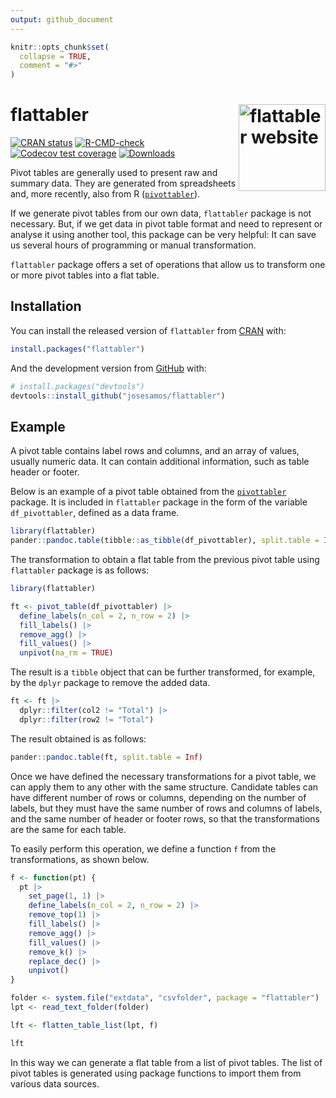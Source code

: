 ```yaml
---
output: github_document
---
```


<!-- README.md is generated from README.Rmd. Please edit that file -->

```r
knitr::opts_chunk$set(
  collapse = TRUE,
  comment = "#>"
)
```

# flattabler <a href="https://josesamos.github.io/flattabler/"><img src="man/figures/logo.png" align="right" height="139" alt="flattabler website" /></a>

<!-- badges: start -->
[![CRAN status](https://www.r-pkg.org/badges/version/flattabler)](https://CRAN.R-project.org/package=flattabler)
[![R-CMD-check](https://github.com/josesamos/flattabler/actions/workflows/R-CMD-check.yaml/badge.svg)](https://github.com/josesamos/flattabler/actions/workflows/R-CMD-check.yaml)
[![Codecov test coverage](https://codecov.io/gh/josesamos/flattabler/branch/master/graph/badge.svg)](https://app.codecov.io/gh/josesamos/flattabler?branch=master)
[![Downloads](http://cranlogs.r-pkg.org/badges/flattabler?color=brightgreen)](http://www.r-pkg.org/pkg/flattabler)
<!-- badges: end -->

<!-- [![Codecov test coverage](https://codecov.io/gh/josesamos/flattabler/branch/master/graph/badge.svg)](https://app.codecov.io/gh/josesamos/flattabler?branch=master) -->

Pivot tables are generally used to present raw and summary data. They are generated from spreadsheets and, more recently, also from R ([`pivottabler`](https://CRAN.R-project.org/package=pivottabler)).

If we generate pivot tables from our own data, `flattabler` package is not necessary. But, if we get data in pivot table format and need to represent or analyse it using another tool, this package can be very helpful: It can save us several hours of programming or manual transformation.

`flattabler` package offers a set of operations that allow us to transform one or more pivot tables into a flat table. 


## Installation

You can install the released version of `flattabler` from [CRAN](https://CRAN.R-project.org) with:

``` r
install.packages("flattabler")
```

And the development version from [GitHub](https://github.com/) with:

``` r
# install.packages("devtools")
devtools::install_github("josesamos/flattabler")
```

## Example

A pivot table contains label rows and columns, and an array of values, usually numeric data. It can contain additional information, such as table header or footer.

Below is an example of a pivot table obtained from the [`pivottabler`](https://CRAN.R-project.org/package=pivottabler) package. It is included in `flattabler` package in the form of the variable `df_pivottabler`, defined as a data frame.

```r
library(flattabler)
pander::pandoc.table(tibble::as_tibble(df_pivottabler), split.table = Inf)
```

The transformation to obtain a flat table from the previous pivot table using `flattabler` package is as follows:

```r
library(flattabler)

ft <- pivot_table(df_pivottabler) |>
  define_labels(n_col = 2, n_row = 2) |>
  fill_labels() |>
  remove_agg() |>
  fill_values() |>
  unpivot(na_rm = TRUE)
```

The result is a `tibble` object that can be further transformed, for example, by the `dplyr` package to remove the added data.

```r
ft <- ft |>
  dplyr::filter(col2 != "Total") |>
  dplyr::filter(row2 != "Total")
```

The result obtained is as follows:

```r
pander::pandoc.table(ft, split.table = Inf)
```

Once we have defined the necessary transformations for a pivot table, we can apply them to any other with the same structure. Candidate tables can have different number of rows or columns, depending on the number of labels, but they must have the same number of rows and columns of labels, and the same number of header or footer rows, so that the transformations are the same for each table.

To easily perform this operation, we define a function `f` from the transformations, as shown below.

```r
f <- function(pt) {
  pt |>
    set_page(1, 1) |>
    define_labels(n_col = 2, n_row = 2) |>
    remove_top(1) |>
    fill_labels() |>
    remove_agg() |>
    fill_values() |>
    remove_k() |>
    replace_dec() |>
    unpivot()
}

folder <- system.file("extdata", "csvfolder", package = "flattabler")
lpt <- read_text_folder(folder)

lft <- flatten_table_list(lpt, f)

lft
```

In this way we can generate a flat table from a list of pivot tables. The list of pivot tables is generated using package functions to import them from various data sources.

